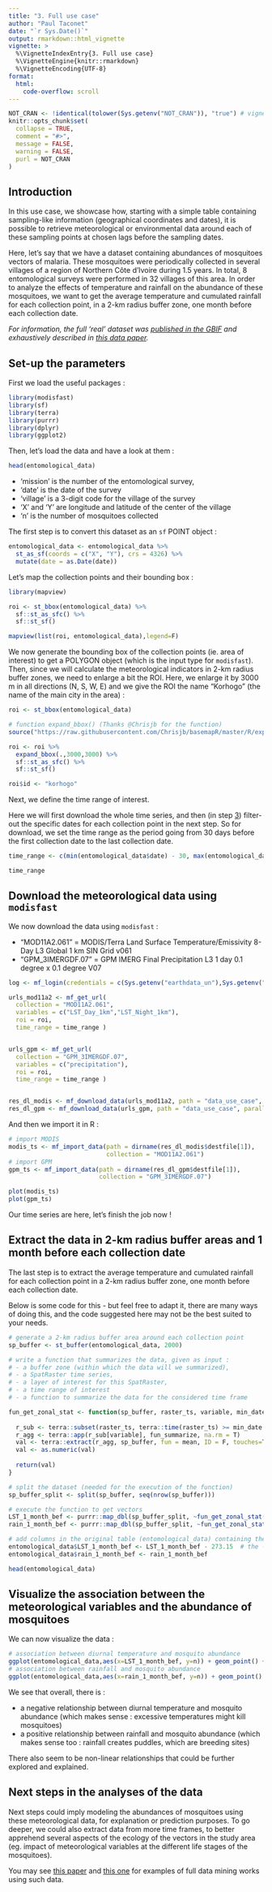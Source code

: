 ```yaml
---
title: "3. Full use case"
author: "Paul Taconet"
date: "`r Sys.Date()`"
output: rmarkdown::html_vignette
vignette: >
  %\VignetteIndexEntry{3. Full use case}
  %\VignetteEngine{knitr::rmarkdown}
  %\VignetteEncoding{UTF-8}
format:
  html:
    code-overflow: scroll
---
```


```r
NOT_CRAN <- !identical(tolower(Sys.getenv("NOT_CRAN")), "true") # vignette will not be executed when tested on the cran
knitr::opts_chunk$set(
  collapse = TRUE,
  comment = "#>",
  message = FALSE,
  warning = FALSE,
  purl = NOT_CRAN
)
```

## Introduction

In this use case, we showcase how, starting with a simple table containing sampling-like information (geographical coordinates and dates), it is possible to retrieve meteorological or environmental data around each of these sampling points at chosen lags before the sampling dates.

Here, let's say that we have a dataset containing abundances of mosquitoes vectors of malaria. These mosquitoes were periodically collected in several villages of a region of Northern Côte d'Ivoire during 1.5 years. In total, 8 entomological surveys were performed in 32 villages of this area. In order to analyze the effects of temperature and rainfall on the abundance of these mosquitoes, we want to get the average temperature and cumulated rainfall for each collection point, in a 2-km radius buffer zone, one month before each collection date.

*For information, the full 'real' dataset was [published in the GBIF](https://doi.org/10.15468/V8FVYN) and exhaustively described in [this data paper](https://doi.org/10.46471/gigabyte.83).*

## Set-up the parameters

First we load the useful packages : 

```r
library(modisfast)
library(sf)
library(terra)
library(purrr)
library(dplyr)
library(ggplot2)
```

Then, let's load the data and have a look at them :

```r
head(entomological_data)
```

- 'mission' is the number of the entomological survey, 
- 'date' is the date of the survey
- 'village' is a 3-digit code for the village of the survey
- 'X' and 'Y' are longitude and latitude of the center of the village 
- 'n' is the number of mosquitoes collected

The first step is to convert this dataset as an `sf` POINT object : 

```r
entomological_data <- entomological_data %>%
  st_as_sf(coords = c("X", "Y"), crs = 4326) %>%
  mutate(date = as.Date(date))

```

Let's map the collection points and their bounding box : 

```r
library(mapview)

roi <- st_bbox(entomological_data) %>%
  sf::st_as_sfc() %>%
  sf::st_sf() 

mapview(list(roi, entomological_data),legend=F)
```

We now generate the bounding box of the collection points (ie. area of interest) to get a POLYGON object (which is the input type for `modisfast`). Then, since we will calculate the meteorological indicators in 2-km radius buffer zones, we need to enlarge a bit the ROI. Here, we enlarge it by 3000 m in all directions (N, S, W, E) and we give the ROI the name "Korhogo" (the name of the main city in the area) :

```r

roi <- st_bbox(entomological_data)

# function expand_bbox() (Thanks @Chrisjb for the function)
source("https://raw.githubusercontent.com/Chrisjb/basemapR/master/R/expand_bbox.R")

roi <- roi %>%
  expand_bbox(.,3000,3000) %>%
  sf::st_as_sfc() %>%
  sf::st_sf() 

roi$id <- "korhogo"

```

Next, we define the time range of interest. 

Here we will first download the whole time series, and then (in step [3](#extract-data)) filter-out the specific dates for each collection point in the next step. So for download, we set the time range as the period going from 30 days before the first collection date to the last collection date.

```r
time_range <- c(min(entomological_data$date) - 30, max(entomological_data$date))

time_range
```

## Download the meteorological data using `modisfast`

We now download the data using `modisfast` : 

- "MOD11A2.061" = MODIS/Terra Land Surface Temperature/Emissivity 8-Day L3 Global 1 km SIN Grid v061
- "GPM_3IMERGDF.07" = GPM IMERG Final Precipitation L3 1 day 0.1 degree x 0.1 degree V07

```r
log <- mf_login(credentials = c(Sys.getenv("earthdata_un"),Sys.getenv("earthdata_pw")))

urls_mod11a2 <- mf_get_url(
  collection = "MOD11A2.061",
  variables = c("LST_Day_1km","LST_Night_1km"),
  roi = roi,
  time_range = time_range )


urls_gpm <- mf_get_url(
  collection = "GPM_3IMERGDF.07",
  variables = c("precipitation"), 
  roi = roi,
  time_range = time_range )


res_dl_modis <- mf_download_data(urls_mod11a2, path = "data_use_case", parallel = TRUE)
res_dl_gpm <- mf_download_data(urls_gpm, path = "data_use_case", parallel = TRUE)

```

And then we import it in R :

```r
# import MODIS
modis_ts <- mf_import_data(path = dirname(res_dl_modis$destfile[1]), 
                           collection = "MOD11A2.061")
# import GPM
gpm_ts <- mf_import_data(path = dirname(res_dl_gpm$destfile[1]), 
                         collection = "GPM_3IMERGDF.07")

plot(modis_ts)
plot(gpm_ts)
```

Our time series are here, let's finish the job now ! 

## Extract the data in 2-km radius buffer areas and 1 month before each collection date {#extract-data}

The last step is to extract the average temperature and cumulated rainfall for each collection point in a 2-km radius buffer zone, one month before each collection date.

Below is some code for this - but feel free to adapt it, there are many ways of doing this, and the code suggested here may not be the best suited to your needs.

```r
# generate a 2-km radius buffer area around each collection point
sp_buffer <- st_buffer(entomological_data, 2000) 

# write a function that summarizes the data, given as input : 
# - a buffer zone (within which the data will we summarized),
# - a SpatRaster time series, 
# - a layer of interest for this SpatRaster, 
# - a time range of interest
# - a function to summarize the data for the considered time frame

fun_get_zonal_stat <- function(sp_buffer, raster_ts, variable, min_date, max_date, fun_summarize){
  
  r_sub <- terra::subset(raster_ts, terra::time(raster_ts) >= min_date & terra::time(raster_ts) <= max_date)
  r_agg <- terra::app(r_sub[variable], fun_summarize, na.rm = T)
  val <- terra::extract(r_agg, sp_buffer, fun = mean, ID = F, touches=TRUE, na.rm = T)
  val <- as.numeric(val)
  
  return(val)
}

# split the dataset (needed for the execution of the function)
sp_buffer_split <- split(sp_buffer, seq(nrow(sp_buffer))) 

# execute the function to get vectors
LST_1_month_bef <- purrr::map_dbl(sp_buffer_split, ~fun_get_zonal_stat(., modis_ts, "LST_Day_1km", .$date - 30, .$date, "mean"))
rain_1_month_bef <- purrr::map_dbl(sp_buffer_split, ~fun_get_zonal_stat(., gpm_ts, "precipitation", .$date - 30, .$date, "sum"))

# add columns in the original table (entomological_data) containing the extracted temperature and rainfall data
entomological_data$LST_1_month_bef <- LST_1_month_bef - 273.15  # the - 273.15  is to convert the temperature from kelvin to °C
entomological_data$rain_1_month_bef <- rain_1_month_bef

head(entomological_data)
```

## Visualize the association between the meteorological variables and the abundance of mosquitoes

We can now visualize the data : 

```r
# association between diurnal temperature and mosquito abundance
ggplot(entomological_data,aes(x=LST_1_month_bef, y=n)) + geom_point() + geom_smooth() + theme_bw() + labs(x="Average diurnal temperature\n1 month before collection", y = "Number of mosquitoes collected") 
# association between rainfall and mosquito abundance
ggplot(entomological_data,aes(x=rain_1_month_bef, y=n)) + geom_point() + geom_smooth() + theme_bw() + labs(x="Cumulated rainfall\n1 month before collection", y = "Number of mosquitoes collected") 

```

We see that overall, there is :

- a negative relationship between diurnal temperature and mosquito abundance (which makes sense : excessive temperatures might kill mosquitoes)
- a positive relationship between rainfall and mosquito abundance (which makes sense too : rainfall creates puddles, which are breeding sites)

There also seem to be non-linear relationships that could be further explored and explained.

## Next steps in the analyses of the data

Next steps could imply modeling the abundances of mosquitoes using these meteorological data, for explanation or prediction purposes. To go deeper, we could also extract data from more time frames, to better apprehend several aspects of the ecology of the vectors in the study area (eg. impact of meteorological variables at the different life stages of the mosquitoes). 

You may see [this paper](https://doi.org/10.1186/s13071-021-04851-x ) and [this one](https://doi.org/10.31730/osf.io/jzxdw) for examples of full data mining works using such data. 
